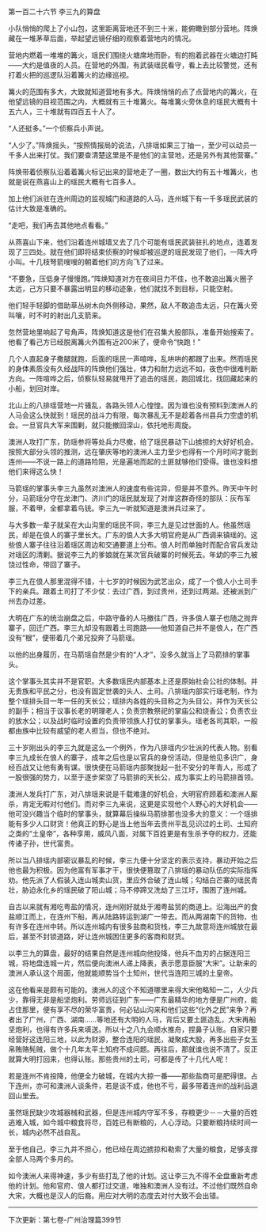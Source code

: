 

第一百二十六节 李三九的算盘

小队悄悄的爬上了小山包，这里距离营地还不到三十米，能俯瞰到部分营地。阵焕藏在一堆茅草后面，举起望远镜仔细的观察着营地内的情况。

营地内燃着一堆堆的篝火，瑶民们围绕火塘席地而卧。有的抱着武器在火塘边打盹――大约是值夜的人员。在营地的外围，有武装瑶民看守，看上去比较警觉，还有打着火把的巡逻队沿着篝火的边缘巡视。

篝火的范围有多大，大致就知道营地有多大。阵焕悄悄的点了点营地内的篝火，在他望远镜的目视范围之内，大概就有三十堆篝火。每堆篝火旁休息的瑶民大概有十五六人，三十堆就有四百五十人了。

“人还挺多。”一个侦察兵小声说。

“人少了。”阵焕摇头，“按照情报局的说法，八排瑶如果三丁抽一，至少可以动员一千多人出来打仗。我们要查清楚这里是不是他们的主营地，还是另外有其他营寨。”

阵焕带着侦察队沿着着篝火标记出来的营地走了一圈，数出大约有五十堆篝火，也就是说在燕喜山上的瑶民大概有七百多人。

加上他们派驻在连州周边的监视城门和道路的人马，连州城下有一千多瑶民武装的估计大致是准确的。

“走吧，我们再去其他地点看看。”

从燕喜山下来，他们沿着连州城墙又去了几个可能有瑶民武装驻扎的地点，连着发现了三四处。就在他们即将结束侦察的时候却被巡逻的瑶民发现了他们，一阵大呼小叫。十几枝弩箭嗖嗖的朝着他们的方向飞了过来。

“不要急，压低身子慢慢跑。”阵焕知道对方在夜间目力不佳，也不敢追出篝火圈子太远，己方只要不暴露出明显的移动迹象，他们就找不到目标，只能空射。

他们轻手轻脚的借助草丛树木向外侧移动，果然，敌人不敢追击太远，只在篝火旁叫嚷，时不时的射出几支箭来。

忽然营地里响起了号角声，阵焕知道这是他们在召集大股部队，准备开始搜索了。他看了看己方已经脱离篝火外围有近200米了，便命令“快跑！”

几个人直起身子撒腿就跑，后面的瑶民一声喧哗，乱哄哄的都跟了出来。然而瑶民的身体素质没有久经战阵的阵焕他们强壮，体力和耐力远远不如，夜色中很难判断方向。一阵喧哗之后，侦察队轻易就甩开了追击的瑶民，跑回城北，找回藏起来的小船，划回对岸。

北山上的八排瑶营地一片骚乱，各路头领人心惶惶。因为谁也没有预料到澳洲人的人马会这么快就到！瑶民的战斗力有限，每次暴乱无不是趁着各州县兵力空虚的机会。一旦官兵大军来围剿，就只能撤回深山，依托地形周旋。

澳洲人攻打广东，防瑶参将等处兵力尽撤，给了瑶民暴动下山掳掠的大好好机会。按照大部分头领的推测，远在肇庆等地的澳洲人主力至少也得有一个月时间才能到连州――不说一路上的道路险阻，光是遍地而起的土匪就够他们受得。谁也没料想他们来得这么快！

马箭瑶的掌事头李三九虽然对澳洲人的速度有些诧异，但是并不意外。昨天中午时分，马箭瑶分守在龙津门、济川门的瑶民就发现了对岸这群奇怪的部队：灰布军服，不着甲，全都拿着鸟铳。李三九一听就知道是澳洲兵过来了。

与大多数一辈子就呆在大山沟里的瑶民不同，李三九是见过世面的人。他虽然瑶民，却是在俍人的寨子里长大。广东的俍人大多大明官府是从广西调来镇瑶的。这些俍人寨子往往沿着瑶区周边和交通要道上分布。俍人时而单独时而配合官兵发动对瑶区的清剿。据说李三九的爹娘就在某次官兵破寨的时候死去。年幼的李三九被饶过性命，带回了寨子。

李三九在俍人那里混得不错，十七岁的时候因为武艺出众，成了一个俍人小土司手下的亲兵。跟着土司打了不少仗：去过广西，到过贵州，还到过两湖。还被派到广州去办过差。

大明在广东的统治崩盘之后，中路守备的人马撤往广西，许多俍人寨子也随之抛弃寨子，回迁广西。李三九却没有跟着土司跑路――他知道自己并不是俍人，在广西没有“根”，便带着几个弟兄投奔了马箭瑶。

以他的出身履历，在马箭瑶自然是少有的“人才”，没多久就当上了马箭排的掌事头。

这个掌事头其实并不是官职。大多数瑶民内部基本上还是原始社会公社的体制。并无贵族和平民之分，也没有固定世袭的头人、土司。八排瑶内部实行瑶老制，作为整个瑶排头目一年一任的天长公；瑶排内各姓的头目称之为头目公，并作为天长公的副手；相当于议事长老的明理老人；负责宗教祭祀的掌庙公和烧香公；负责农业的放水公；以及战时临时设置的负责带领族人打仗的掌事头。瑶老各司其职，一般都由族中比较有威望的老人担当，但也不绝对。

三十岁刚出头的李三九就是这么一个例外，作为八排瑶内少壮派的代表人物。别看李三九成长在俍人的寨子，成年之后也是以官兵的身份活动，但是他见多识广，身经百战又让他有勇有谋。很快便在马箭瑶内部聚拢起一批不安分的年青人，形成了一股很强的势力，以至于逐步架空了马箭排的天长公，成为事实上的马箭排首领。

澳洲人发兵打广东，对八排瑶来说是千载难逢的好机会，大明官府顾着和澳洲人厮杀，肯定无暇对付他们。而对李三九来说，这更是实现他个人野心的大好机会――他可没兴趣当个临时的掌事头，就算幕后操纵马箭排那也没多大的意义：一个瑶排能有多少人口财货！他真正的野心是当上他当年去贵州平乱见识过的土司、土知府之类的“土皇帝”，各种享用，威风八面，对属下百姓更是有生杀予夺的权力，还能传诸子孙，世代富贵。

所以当八排瑶内部密议暴乱的时候，李三九便十分坚定的表示支持，暴动开始之后他也最为积极。因为他富有军事才干，很快便篡取了八排瑶的暴动队伍的实际指挥劝。他先派了人假装入连山城卖山货，里应外合破了连山城；勾结白芒寨的瑶民青壮，胁迫永化乡的瑶民破了阳山城；马不停蹄又洗劫了三江圩，围困了连州城。

自古以来就有湘吃粤盐的情况，连州刚好就处于湘粤盐贸的商道上。沿海出产的食盐顺江而上，在连州下船，再从陆路转运到湖广一带去。而从两湖南下的货物，也有许多在连州中转。所以连州城内有很多盐商和货栈，李三九故意将连州城放在最后，甚至不封锁道路，好让连州城困住更多的客商和财货。

以李三九的算盘，最好的结果自然是连州城向他投降，他兵不血刃的占据连阳三城，将地盘连城一片，然后便向澳洲人递上降表，表示愿意臣服“大宋”。让新来的澳洲人承认这个局面，他就能顺势当个土知州，世代当连阳三城的土皇帝。

这在他看来是颇有可能的。澳洲人的这个不知道哪里来得大宋他略知一二，人少兵少，靠得无非是船坚炮利。劳师远征到广东――广东最精华的地方便是广州府，能占住那里，便有享不尽的荣华富贵，何必钻山沟来和他们这些“化外之民”来争？再者出了广州，广西、湖南……等地还有大明的人马，背后又要土匪造乱，大宋再船坚炮利，也得有许多兵来填送。所以十之八九会顺水推舟，捏鼻子认账。自家只要经营好这连阳三地，以此为财源，整合连阳的瑶民，凝聚成大股，再多出些子女玉帛贿赂髡贼，做个十几年太平土知府不成问题。再往后，那就谁也说不清了。反正就算大明打回来，也得认账。那些贵州的土司，可都是传了十几代人呢！

若是连州不肯投降，他便全力破城，在城内大掠一番――那些盐商可是肥得很。占下连州，亦可和澳洲人谈条件，若是谈不成，他也不亏，最多带着连州的战利品退回山里去。

虽然瑶民缺少攻城器械和武器，但是连州城内守军不多，存粮更少－－大量的百姓逃难入城，如今城中粮食将尽，百姓已有断粮的，人心浮动。只要断粮持续时间一长，城内必然不战自乱。

至于他自己，李三九并不担心，他已经在周边掳掠和勒索了大量的粮食，足够支撑全部人马两个多月的。

如今澳洲人来得神速，多少有些打乱了他的计划。这让李三九不得不全盘重新考虑他的计划。他和官府、俍人都打过交道，唯独和澳洲人没有过。不过他们既然自命大宋，大概也是汉人的后裔。用应对大明的态度去对付大致不会出错。

---------------------------------------------

下次更新：第七卷-广州治理篇399节

